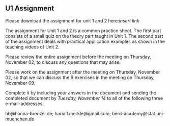 ## U1 Assignment {.unnumbered}

Please download the assignment for unit 1 and 2 here:*insert link*

The assignment for Unit 1 and 2 is a common practice sheet. The first part 
consists of a small quiz on the theory part taught in Unit 1. The second part of
the assignment deals with practical application examples as shown in the 
teaching videos of Unit 2.

Please review the entire assignment before the meeting on Thursday, November 02,
to discuss any questions that may arise.

Please work on the assignment after the meeting on Thursday, November 02, so 
that we can discuss the R exercises in the meeting on Thursday, November 09.

Complete it by including your answers in the document and sending the completed 
document by *Tuesday, November 14* to all of the following three e-mail-addresses:

hb\@hanna-brenzel.de; hariolf.merkle\@gmail.com; berd-academy\@stat.uni-muenchen.de
